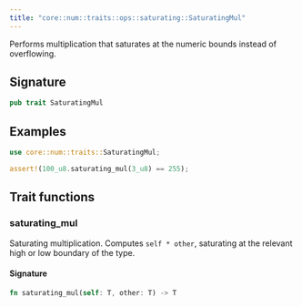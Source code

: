 ```yaml
---
title: "core::num::traits::ops::saturating::SaturatingMul"
---
```


Performs multiplication that saturates at the numeric bounds instead of overflowing.

## Signature

```rust
pub trait SaturatingMul
```



## Examples

```rust
use core::num::traits::SaturatingMul;

assert!(100_u8.saturating_mul(3_u8) == 255);
```


## Trait functions

### saturating_mul



Saturating multiplication. Computes `self * other`, saturating at the relevant high or low
boundary of the type.





#### Signature

```rust
fn saturating_mul(self: T, other: T) -> T
```


